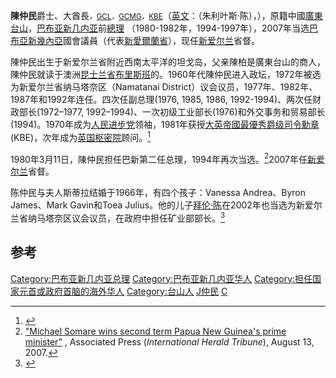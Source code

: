 {{noteTA
|1=zh-hans:伊丽莎白二世;zh-hk:伊利沙伯二世;zh-tw:伊莉莎白二世;
|G1=地名
}}
{{Infobox Officeholder
| honorific-prefix = The Right Honourable Grand Chief Sir
| name = Julius Chan<br>陳仲民
| honorific-suffix = GCL, GCMG, KBE
| image = Sir Julius Chan (cropped).jpg
| order = 第2任[[巴布亚新几内亚总理|巴布亚新几内亚总理]]
| term_start = 1997年6月2日
| term_end = 1997年7月22日
| monarch = [[伊丽莎白二世|伊丽莎白二世]]
| predecessor = [[约翰·吉赫诺|约翰·吉赫诺]]（代）
| successor = [[比爾·史凱特|比爾·史凱特]]
| order2 = 
| term_start2 = 1994年8月30日
| term_end2 = 1997年3月27日
| monarch2 = 伊丽莎白二世
| predecessor2 = [[帕亞斯·溫蒂|帕亞斯·溫蒂]]
| successor2 = [[约翰·吉赫诺|约翰·吉赫诺]]（代）
| order3=
| term_start3 = 1980年3月11日
| term_end3 = 1982年8月2日
| monarch3 = 伊丽莎白二世
| primeminister3 =
| predecessor3 = [[迈克尔·索马雷|迈克尔·索马雷]]
| successor3 = [[迈克尔·索马雷|迈克尔·索马雷]]
| order4 = [[新爱尔兰省|新爱尔兰]]省督 
| term_start4 = 2007年
| term_end4 = 
| predecessor4 = 
| successor4 = 
| birth_date    = 1939年8月29日
| birth_place   = {{flag|PNG|1906}}[[坦噶群岛|坦噶群岛]][[坦戈岛|坦戈岛]]
| death_date    = 
| death_place   = 
| nationality   = {{PNG}}
| party         = 
| religion      = 
| alma_mater    = {{tsl|en|Marist College Ashgrove|阿什格罗夫圣母学院}}
| spouse        = 斯蒂拉·陈 
}}
'''陳仲民'''爵士、大酋長<span style="font-size:smaller;">，[[極樂鳥勳章|GCL]]，[[GCMG|GCMG]]，[[KBE|KBE]]</span>（[[英文|英文]]：{{lang|en|Sir Julius Chan}}（朱利叶斯·陈），{{bd|1939年|8月29日|catIdx=C陈}}），原籍中國[[廣東|廣東]][[台山|台山]]，[[巴布亚新几内亚|巴布亚新几内亚]]前[[巴布亞紐幾內亞總理|總理]] （1980-1982年，1994-1997年），2007年当选[[巴布亞新幾內亞|巴布亞新幾內亞]]國會議員（代表[[新愛爾蘭省|新愛爾蘭省]]），现任[[新爱尔兰省|新爱尔兰]]省督。

陳仲民出生于新爱尔兰省附近西南太平洋的坦戈岛，父亲陳柏是廣東台山的商人，陳仲民就读于澳洲[[昆士兰省|昆士兰省]][[布里斯班|布里斯班]]的{{tsl|en|Marist College Ashgrove|阿什格罗夫圣母学院}}。1960年代陳仲民进入政坛，1972年被选为新爱尔兰省纳马塔奈区（Namatanai District）议会议员，1977年、1982年、1987年和1992年连任。四次任副总理(1976, 1985, 1986, 1992-1994)、两次任财政部长(1972–1977, 1992–1994)、一次初级工业部长(1976)和外交事务和贸易部长(1994)。1970年成为[[人民进步党|人民进步党]]领袖，1981年获授[[大英帝國勳章|大英帝國最優秀爵级司令勳章]](KBE)，次年成为[[英国枢密院|英国枢密院]]顾问。<ref name="RNZI_34126">{{cite news |url=http://www.rnzi.com/pages/news.php?op=read&id=34126 |title=Chan nominee for PNG prime ministership |date=2 August 2007 |work=[[Radio_New_Zealand_International|Radio New Zealand International]] |accessdate=8 October 2011 |archive-date=2012-04-22 |archive-url=https://www.webcitation.org/677paeYzW?url=http://www.rnzi.com/pages/news.php?op=read |dead-url=no }}</ref>

1980年3月11日，陳仲民担任巴新第二任总理，1994年再次当选。<ref>[http://www.iht.com/articles/ap/2007/08/13/asia/AS-POL-Papua-New-Guinea-Prime-Minister.php "Michael Somare wins second term Papua New Guinea's prime minister"] {{Webarchive|url=https://archive.is/20121216074312/www.iht.com/articles/ap/2007/08/13/asia/AS-POL-Papua-New-Guinea-Prime-Minister.php |date=2012-12-16 }}, Associated Press (''International Herald Tribune''), August 13, 2007.</ref>2007年任[[新爱尔兰省|新爱尔兰]]省督。

陈仲民与夫人斯蒂拉结婚于1966年，有四个孩子：Vanessa Andrea、Byron James、Mark Gavin和Toea Julius。他的儿子[[拜伦·陈|拜伦·陈]]在2002年也当选为新爱尔兰省纳马塔奈区议会议员，在政府中担任矿业部部长。<ref>{{Cite web |url=http://www.radioaustralia.net.au/news/profiles/sirjuliuschan.htm |title=存档副本 |accessdate=2014-03-04 |archive-date=2006-02-16 |archive-url=https://web.archive.org/web/20060216155250/http://www.radioaustralia.net.au/news/profiles/sirjuliuschan.htm |dead-url=no }}</ref>

{{s-start}}
{{succession box | title=[[巴布亞紐幾內亞總理|巴布亞紐幾內亞總理]] | before=[[迈克尔·索马雷|迈克尔·索马雷]] | after=[[迈克尔·索马雷|迈克尔·索马雷]] | years=1980年─1982年}}
{{succession box | title=[[巴布亞紐幾內亞總理|巴布亞紐幾內亞總理]] | before=[[帕亞斯·溫蒂|帕亞斯·溫蒂]]<br />{{tsl|en|Paias Wingti|}} | after=[[比爾·史凱特|比爾·史凱特]] | years=1994年─1997年}}
{{s-end}}

==参考==
{{reflist}}

{{Authority control}}
{{DEFAULTSORT:C}}
[[Category:巴布亚新几内亚总理|Category:巴布亚新几内亚总理]]
[[Category:巴布亚新几内亚华人|Category:巴布亚新几内亚华人]]
[[Category:担任国家元首或政府首脑的海外华人|Category:担任国家元首或政府首脑的海外华人]]
[[Category:台山人|Category:台山人]]
[[Category:陈姓|J仲民]]
[[Category:KBE勳銜|C]]